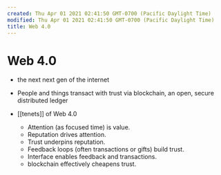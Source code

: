 ```yaml
---
created: Thu Apr 01 2021 02:41:50 GMT-0700 (Pacific Daylight Time)
modified: Thu Apr 01 2021 02:41:50 GMT-0700 (Pacific Daylight Time)
title: Web 4.0
---
```


# Web 4.0

- the next next gen of the internet

- People and things transact with trust via blockchain, an open, secure distributed ledger

- [[tenets]] of Web 4.0
  - Attention (as focused time) is value.
  - Reputation drives attention.
  - Trust underpins reputation.
  - Feedback loops (often transactions or gifts) build trust.
  - Interface enables feedback and transactions.
  - blockchain effectively cheapens trust.


